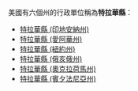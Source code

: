 美國有六個州的行政單位稱為'''特拉華縣'''：
* [[特拉華縣_(印地安納州)|特拉華縣 (印地安納州)]]
* [[特拉華縣_(愛阿華州)|特拉華縣 (愛阿華州)]]
* [[特拉華縣_(紐約州)|特拉華縣 (紐約州)]]
* [[特拉華縣_(俄亥俄州)|特拉華縣 (俄亥俄州)]]
* [[特拉華縣_(奧克拉荷馬州)|特拉華縣 (奧克拉荷馬州)]]
* [[特拉華縣_(賓夕法尼亞州)|特拉華縣 (賓夕法尼亞州)]]
{{disambig|T特拉華縣|Cat=四字县名消歧义}}